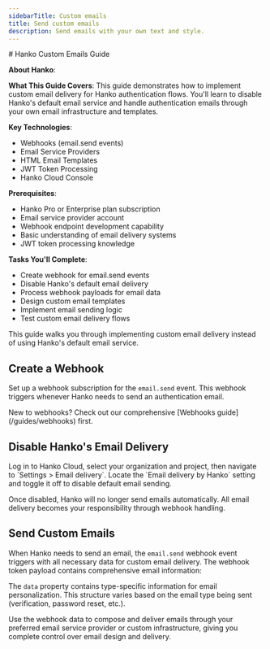 ```yaml
---
sidebarTitle: Custom emails
title: Send custom emails
description: Send emails with your own text and style.
---
```



<div class="hidden">
# Hanko Custom Emails Guide

**About Hanko**:
<HankoAbout />

**What This Guide Covers**: This guide demonstrates how to implement custom email delivery for Hanko authentication flows. You'll learn to disable Hanko's default email service and handle authentication emails through your own email infrastructure and templates.

**Key Technologies**: 
- Webhooks (email.send events)
- Email Service Providers
- HTML Email Templates
- JWT Token Processing
- Hanko Cloud Console

**Prerequisites**: 
- Hanko Pro or Enterprise plan subscription
- Email service provider account
- Webhook endpoint development capability
- Basic understanding of email delivery systems
- JWT token processing knowledge

**Tasks You'll Complete**:
- Create webhook for email.send events
- Disable Hanko's default email delivery
- Process webhook payloads for email data
- Design custom email templates
- Implement email sending logic
- Test custom email delivery flows
</div>


This guide walks you through implementing custom email delivery instead of using Hanko's default email service.

## Create a Webhook

Set up a webhook subscription for the `email.send` event. This webhook triggers whenever Hanko needs to send an authentication email.

<Note>
  New to webhooks? Check out our comprehensive [Webhooks guide](/guides/webhooks) first.
</Note>

## Disable Hanko's Email Delivery

<ProFeatureNote/>

<Steps>
    <Step title={"Access email delivery settings"}>
        Log in to Hanko Cloud, select your organization and project, then navigate to `Settings > Email delivery`.
    </Step>
    <Step title={"Disable default email delivery"}>
        Locate the `Email delivery by Hanko` setting and toggle it off to disable default email sending.
    </Step>
</Steps>

Once disabled, Hanko will no longer send emails automatically. All email delivery becomes your responsibility through webhook handling.

## Send Custom Emails

When Hanko needs to send an email, the `email.send` webhook event triggers with all necessary data for custom email delivery. The webhook token payload contains comprehensive email information:


<AccordionGroup>
    <Accordion title={"'email.send' token payload example"} defaultOpen={true}>
        <WebhookEmailSendExample/>
    </Accordion>
    <Accordion title={"'email.send' token payload properties"}>
        <WebhookEmailSendProperties/>
    </Accordion>
</AccordionGroup>

The `data` property contains type-specific information for email personalization. This structure varies based on the email type being sent (verification, password reset, etc.).

Use the webhook data to compose and deliver emails through your preferred email service provider or custom infrastructure, giving you complete control over email design and delivery.
